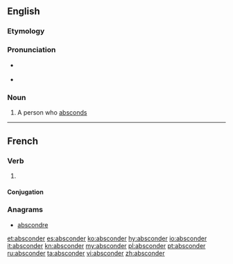 ==English==

===Etymology===
{{suffix|abscond|er}}

===Pronunciation===
* {{a|US}} {{IPA|/æbˈskɑn.dɚ/|/æbˈzkɑn.dɚ/}}
* {{rhymes|ɒndə(r)}}

===Noun===
{{en-noun}}

# A person who [[abscond]]s

----

==French==

===Verb===
{{fr-verb}}

# {{obsolete|lang=fr}} {{alternative form of|abscondre|lang=fr}}

====Conjugation====
{{fr-conj-er|abscond}}

===Anagrams===
* [[abscondre#French|abscondre]]

[[et:absconder]]
[[es:absconder]]
[[ko:absconder]]
[[hy:absconder]]
[[io:absconder]]
[[it:absconder]]
[[kn:absconder]]
[[my:absconder]]
[[pl:absconder]]
[[pt:absconder]]
[[ru:absconder]]
[[ta:absconder]]
[[vi:absconder]]
[[zh:absconder]]